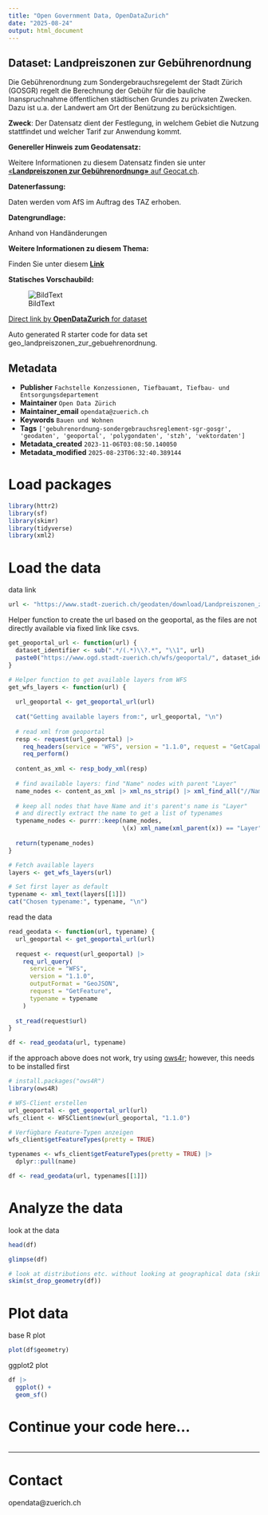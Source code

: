 ```yaml
---
title: "Open Government Data, OpenDataZurich"
date: "2025-08-24"
output: html_document
---
```


## Dataset: Landpreiszonen zur Gebührenordnung

Die Gebührenordnung zum Sondergebrauchsregelemt der Stadt Zürich (GOSGR) regelt die Berechnung der Gebühr für die bauliche Inanspruchnahme öffentlichen städtischen Grundes zu privaten Zwecken. Dazu ist u.a. der Landwert am Ort der Benützung zu berücksichtigen. 

**Zweck**: Der Datensatz dient der Festlegung, in welchem Gebiet die Nutzung stattfindet und welcher Tarif zur Anwendung kommt.

**Genereller Hinweis zum Geodatensatz:**


Weitere Informationen zu diesem Datensatz finden sie unter [«**Landpreiszonen zur Gebührenordnung»** auf Geocat.ch](https://www.geocat.ch/geonetwork/srv/ger/catalog.search#/metadata/848fe879-0933-2ae0-5946-711398dcac1d).				
			   

**Datenerfassung:**

Daten werden vom AfS im Auftrag des TAZ erhoben.

**Datengrundlage:**

Anhand von Handänderungen

**Weitere Informationen zu diesem Thema:**

Finden Sie unter diesem [**Link**](https://www.stadt-zuerich.ch/de/politik-und-verwaltung/politik-und-recht/stadtratsbeschluesse/2018/Mrz/StZH_STRB_2018_0179.html)

**Statisches Vorschaubild:**

![BildText](https://www.gis.stadt-zuerich.ch/zueriplan_docs/geocat/848fe879-0933-2ae0-5946-711398dcac1d.png)



[Direct link by **OpenDataZurich** for dataset](https://data.stadt-zuerich.ch/dataset/geo_landpreiszonen_zur_gebuehrenordnung)

Auto generated R starter code for data set geo_landpreiszonen_zur_gebuehrenordnung.

## Metadata

- **Publisher** `Fachstelle Konzessionen, Tiefbauamt, Tiefbau- und Entsorgungsdepartement`
- **Maintainer** `Open Data Zürich`
- **Maintainer_email** `opendata@zuerich.ch`
- **Keywords** `Bauen und Wohnen`
- **Tags** `['gebuhrenordnung-sondergebrauchsreglement-sgr-gosgr', 'geodaten', 'geoportal', 'polygondaten', 'stzh', 'vektordaten']`
- **Metadata_created** `2023-11-06T03:08:50.140050`
- **Metadata_modified** `2025-08-23T06:32:40.389144`


# Load packages

```r
library(httr2)
library(sf)
library(skimr)
library(tidyverse)
library(xml2)
```

# Load the data

data link
```r
url <- "https://www.stadt-zuerich.ch/geodaten/download/Landpreiszonen_zur_Gebuehrenordnung?format=geojson_link"
```


Helper function to create the url based on the geoportal, as the files are not directly available via fixed link like csvs.
```r
get_geoportal_url <- function(url) {
  dataset_identifier <- sub(".*/(.*)\\?.*", "\\1", url)
  paste0("https://www.ogd.stadt-zuerich.ch/wfs/geoportal/", dataset_identifier)
}
```

```r
# Helper function to get available layers from WFS
get_wfs_layers <- function(url) {
  
  url_geoportal <- get_geoportal_url(url)
  
  cat("Getting available layers from:", url_geoportal, "\n")
  
  # read xml from geoportal
  resp <- request(url_geoportal) |> 
    req_headers(service = "WFS", version = "1.1.0", request = "GetCapabilities") |> 
    req_perform()
  
  content_as_xml <- resp_body_xml(resp)
  
  # find available layers: find "Name" nodes with parent "Layer"
  name_nodes <- content_as_xml |> xml_ns_strip() |> xml_find_all("//Name")
  
  # keep all nodes that have Name and it's parent's name is "Layer"
  # and directly extract the name to get a list of typenames
  typename_nodes <- purrr::keep(name_nodes,
                                \(x) xml_name(xml_parent(x)) == "Layer")
  
  return(typename_nodes)
}

# Fetch available layers
layers <- get_wfs_layers(url)

# Set first layer as default
typename <- xml_text(layers[[1]])
cat("Chosen typename:", typename, "\n")
```

read the data
```r
read_geodata <- function(url, typename) {
  url_geoportal <- get_geoportal_url(url)
  
  request <- request(url_geoportal) |>
    req_url_query(
      service = "WFS",
      version = "1.1.0",
      outputFormat = "GeoJSON",
      request = "GetFeature",
      typename = typename
    )
  
  st_read(request$url)
}

df <- read_geodata(url, typename)
```

if the approach above does not work, try using [ows4r](https://eblondel.github.io/ows4R/); however, this needs to be installed first
```r
# install.packages("ows4R")
library(ows4R)

# WFS-Client erstellen
url_geoportal <- get_geoportal_url(url)
wfs_client <- WFSClient$new(url_geoportal, "1.1.0")

# Verfügbare Feature-Typen anzeigen
wfs_client$getFeatureTypes(pretty = TRUE)

typenames <- wfs_client$getFeatureTypes(pretty = TRUE) |> 
  dplyr::pull(name)

df <- read_geodata(url, typenames[[1]])
```

# Analyze the data

look at the data
```r
head(df)
```

```r
glimpse(df)
```

```r
# look at distributions etc. without looking at geographical data (skim cannot deal with geometries)
skim(st_drop_geometry(df))
```

# Plot data

base R plot
```r
plot(df$geometry)
```

ggplot2 plot
```r
df |>
  ggplot() +
  geom_sf()
```

# Continue your code here...

```r

```

------------------------------------------------------------------------

# Contact

opendata@zuerich.ch
